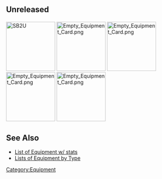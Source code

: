 <!-- Module:Collection/Equipment -->
{{EquipmentCardListKai|iterator=equipmentByIdWithEmptyWithHeaders|image_size=134x134px}}
<!-- {{EquipmentCardListKai|!#Unreleased|SB2U|image_size = 134x134px}} -->
<h2>Unreleased</h2>
[[File:Unreleased Equipment Card SB2U.png|134x134px|link=SB2U|SB2U]]
[[File:Empty Equipment Card.png|134x134px]]
[[File:Empty Equipment Card.png|134x134px]]
[[File:Empty Equipment Card.png|134x134px]]
[[File:Empty Equipment Card.png|134x134px]]

==See Also==
*[[Equipment|List of Equipment w/ stats]]
*[[Equipment Ranking|Lists of Equipment by Type]]
{{Equipmentlist}}
[[Category:Equipment]]